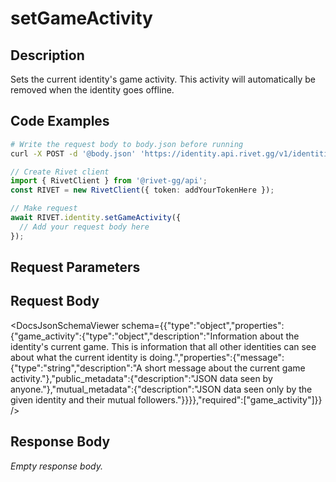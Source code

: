 

# setGameActivity

## Description

Sets the current identity's game activity. This activity will automatically be removed when the identity goes offline.


## Code Examples

<CodeGroup title='Request' tag='POST' label='https://identity.api.rivet.gg/v1/identities/self/activity'>

```bash {{ title: 'cURL' }}
# Write the request body to body.json before running
curl -X POST -d '@body.json' 'https://identity.api.rivet.gg/v1/identities/self/activity'
```

```ts
// Create Rivet client
import { RivetClient } from '@rivet-gg/api';
const RIVET = new RivetClient({ token: addYourTokenHere });

// Make request
await RIVET.identity.setGameActivity({
  // Add your request body here
});
```

</CodeGroup>


## Request Parameters


## Request Body

<DocsJsonSchemaViewer schema={{"type":"object","properties":{"game_activity":{"type":"object","description":"Information about the identity's current game. This is information that all other identities can see about what the current identity is doing.","properties":{"message":{"type":"string","description":"A short message about the current game activity."},"public_metadata":{"description":"JSON data seen by anyone."},"mutual_metadata":{"description":"JSON data seen only by the given identity and their mutual followers."}}}},"required":["game_activity"]}} />


## Response Body

_Empty response body._
